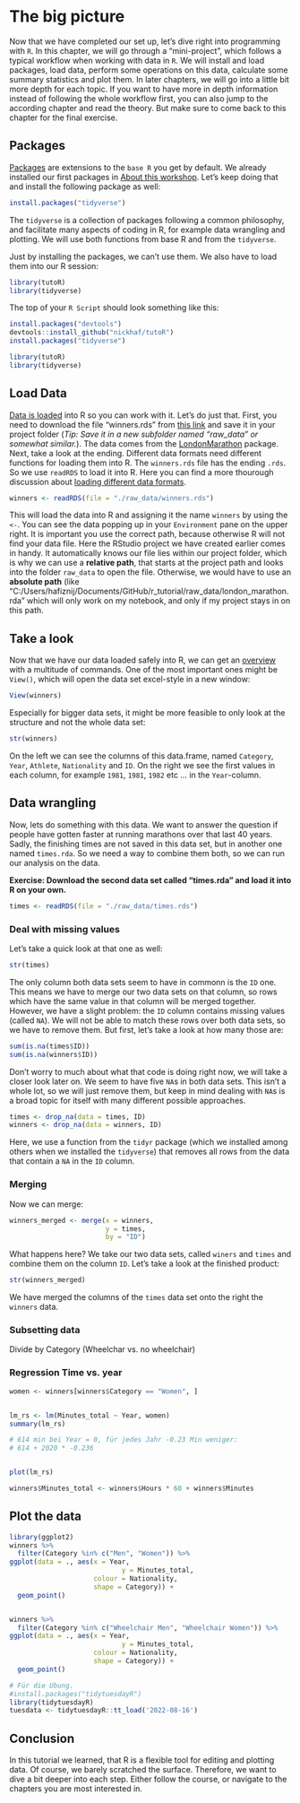 # The big picture

Now that we have completed our set up, let's dive right into programming with `R`. In this chapter, we will go through a "mini-project", which follows a typical workflow when working with data in `R`. We will install and load packages, load data, perform some operations on this data, calculate some summary statistics and plot them. In later chapters, we will go into a little bit more depth for each topic. If you want to have more in depth information instead of following the whole workflow first, you can also jump to the according chapter and read the theory. But make sure to come back to this chapter for the final exercise.

## Packages

[Packages](https://nickhaf.github.io/r_tutorial/packages.html) are extensions to the `base R` you get by default. We already installed our first packages in [About this workshop](https://nickhaf.github.io/r_tutorial/setup.html#about-this-workshop). Let's keep doing that and install the following package as well:

```r
install.packages("tidyverse")
```

The `tidyverse` is a collection of packages following a common philosophy, and facilitate many aspects of coding in R, for example data wrangling and plotting. We will use both functions from base R and from the `tidyverse`.

Just by installing the packages, we can't use them. We also have to load them into our R session:

```r
library(tutoR)
library(tidyverse)
```

The top of your `R Script` should look something like this:

```r
install.packages("devtools")
devtools::install_github("nickhaf/tutoR")
install.packages("tidyverse")

library(tutoR)
library(tidyverse)
```

## Load Data

[Data is loaded](\load_data.qmd) into R so you can work with it. Let's do just that. First, you need to download the file "winners.rds" from [this link](https://github.com/nickhaf/r_tutorial/tree/getting_started/raw_data) and save it in your project folder (*Tip: Save it in a new subfolder named "raw_data" or somewhat similar.*). The data comes from the [LondonMarathon](https://github.com/nrennie/LondonMarathon) package. Next, take a look at the ending. Different data formats need different functions for loading them into R. The `winners.rds` file has the ending `.rds`. So we use `readRDS` to load it into R. Here you can find a more thourough discussion about [loading different data formats](\load_data.qmd).

```r
winners <- readRDS(file = "./raw_data/winners.rds")
```

This will load the data into R and assigning it the name `winners` by using the `<-`. You can see the data popping up in your `Environment` pane on the upper right. It is important you use the correct path, because otherwise R will not find your data file. Here the RStudio project we have created earlier comes in handy. It automatically knows our file lies within our project folder, which is why we can use a **relative path**, that starts at the project path and looks into the folder `raw_data` to open the file. Otherwise, we would have to use an **absolute path** (like "C:/Users/hafiznij/Documents/GitHub/r_tutorial/raw_data/london_marathon.rda" which will only work on my notebook, and only if my project stays in on this path.

## Take a look

Now that we have our data loaded safely into R, we can get an [overview](\overview.qmd) with a multitude of commands. One of the most important ones might be `View()`, which will open the data set excel-style in a new window:

```r
View(winners)
```

Especially for bigger data sets, it might be more feasible to only look at the structure and not the whole data set:

```r
str(winners)
```

On the left we can see the columns of this data.frame, named `Category`, `Year`, `Athlete`, `Nationality` and `ID`. On the right we see the first values in each column, for example `1981`, `1981`, `1982` etc ... in the `Year`-column.

## Data wrangling

Now, lets do something with this data. We want to answer the question if people have gotten faster at running marathons over that last 40 years. Sadly, the finishing times are not saved in this data set, but in another one named `times.rda`. So we need a way to combine them both, so we can run our analysis on the data.

**Exercise: Download the second data set called "times.rda" and load it into R on your own.**

```r
times <- readRDS(file = "./raw_data/times.rds")
```

### Deal with missing values

Let's take a quick look at that one as well:

```r
str(times)
```

The only column both data sets seem to have in commonn is the `ID` one. This means we have to merge our two data sets on that column, so rows which have the same value in that column will be merged together. However, we have a slight problem: the `ID` column contains missing values (called `NA`). We will not be able to match these rows over both data sets, so we have to remove them. But first, let's take a look at how many those are:

```r
sum(is.na(times$ID))
sum(is.na(winners$ID))

```

Don't worry to much about what that code is doing right now, we will take a closer look later on. We seem to have five `NA`s in both data sets. This isn't a whole lot, so we will just remove them, but keep in mind dealing with `NA`s is a broad topic for itself with many different possible approaches.

```r
times <- drop_na(data = times, ID)
winners <- drop_na(data = winners, ID)

```

Here, we use a function from the `tidyr` package (which we installed among others when we installed the `tidyverse`) that removes all rows from the data that contain a `NA` in the `ID` column.

### Merging

Now we can merge:

```r
winners_merged <- merge(x = winners, 
                        y = times,
                        by = "ID")
```

What happens here? We take our two data sets, called `winers` and `times` and combine them on the column `ID`. Let's take a look at the finished product:

```r
str(winners_merged)
```

We have merged the columns of the `times` data set onto the right the `winners` data.

### Subsetting data

Divide by Category (Wheelchar vs. no wheelchair)

### Regression Time vs. year

```r
women <- winners[winners$Category == "Women", ]


lm_rs <- lm(Minutes_total ~ Year, women)
summary(lm_rs)

# 614 min bei Year = 0, für jedes Jahr -0.23 Min weniger:
# 614 + 2020 * -0.236


plot(lm_rs)
```

```r
winners$Minutes_total <- winners$Hours * 60 + winners$Minutes

```

## Plot the data

```r
library(ggplot2)
winners %>%
  filter(Category %in% c("Men", "Women")) %>%
ggplot(data = ., aes(x = Year,
                            y = Minutes_total,
                     colour = Nationality,
                     shape = Category)) +
  geom_point()


winners %>%
  filter(Category %in% c("Wheelchair Men", "Wheelchair Women")) %>%
ggplot(data = ., aes(x = Year,
                            y = Minutes_total,
                     colour = Nationality,
                     shape = Category)) +
  geom_point()

```

```r
# Für die Übung. 
#install.packages("tidytuesdayR")
library(tidytuesdayR)
tuesdata <- tidytuesdayR::tt_load('2022-08-16')


```

## Conclusion

In this tutorial we learned, that R is a flexible tool for editing and plotting data. Of course, we barely scratched the surface. Therefore, we want to dive a bit deeper into each step. Either follow the course, or navigate to the chapters you are most interested in.
